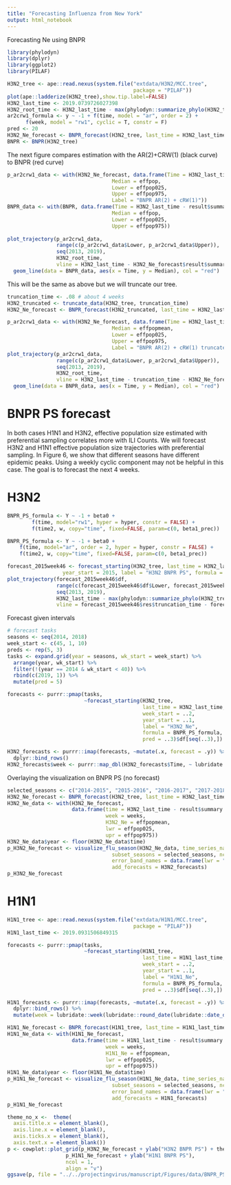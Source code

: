 ```yaml
---
title: "Forecasting Influenza from New York"
output: html_notebook
---
```


Forecasting Ne using BNPR

```r
library(phylodyn)
library(dplyr)
library(ggplot2)
library(PILAF)

H3N2_tree <- ape::read.nexus(system.file("extdata/H3N2/MCC.tree",
                                         package = "PILAF"))
plot(ape::ladderize(H3N2_tree),show.tip.label=FALSE)
H3N2_last_time <- 2019.0739726027398
H3N2_root_time <- H3N2_last_time - max(phylodyn::summarize_phylo(H3N2_tree)$coal_times)
ar2crw1_formula <- y ~ -1 + f(time, model = "ar", order = 2) +
      f(week, model = "rw1", cyclic = T, constr = F)
pred <- 20
H3N2_Ne_forecast <- BNPR_forecast(H3N2_tree, last_time = H3N2_last_time, formula = ar2crw1_formula, pred = pred)
BNPR <- BNPR(H3N2_tree)
```

The next figure compares estimation with the AR(2)+CRW(1) (black curve) to BNPR (red curve)
```r
p_ar2crw1_data <- with(H3N2_Ne_forecast, data.frame(Time = H3N2_last_time - result$summary.random$time$ID,
                                  Median = effpop, 
                                  Lower = effpop025,
                                  Upper = effpop975,
                                  Label = "BNPR AR(2) + cRW(1)"))
BNPR_data <- with(BNPR, data.frame(Time = H3N2_last_time - result$summary.random$time$ID,
                                  Median = effpop, 
                                  Lower = effpop025,
                                  Upper = effpop975)) 
  
plot_trajectory(p_ar2crw1_data, 
                range(c(p_ar2crw1_data$Lower, p_ar2crw1_data$Upper)), 
                seq(2013, 2019), 
                H3N2_root_time, 
                vline = H3N2_last_time - H3N2_Ne_forecast$result$summary.random$time$ID[pred + 1]) + 
  geom_line(data = BNPR_data, aes(x = Time, y = Median), col = "red") 
```


This will be the same as above but we will truncate our tree.

```r
truncation_time <- .08 # about 4 weeks
H3N2_truncated <- truncate_data(H3N2_tree, truncation_time)
H3N2_Ne_forecast <- BNPR_forecast(H3N2_truncated, last_time = H3N2_last_time - truncation_time, formula = ar2crw1_formula, pred = pred)

p_ar2crw1_data <- with(H3N2_Ne_forecast, data.frame(Time = H3N2_last_time-truncation_time - result$summary.random$time$ID,
                                  Median = effpopmean, 
                                  Lower = effpop025,
                                  Upper = effpop975,
                                  Label = "BNPR AR(2) + cRW(1) truncated"))
plot_trajectory(p_ar2crw1_data, 
                range(c(p_ar2crw1_data$Lower, p_ar2crw1_data$Upper)), 
                seq(2013, 2019), 
                H3N2_root_time, 
                vline = H3N2_last_time - truncation_time - H3N2_Ne_forecast$result$summary.random$time$ID[pred + 1]) + 
  geom_line(data = BNPR_data, aes(x = Time, y = Median), col = "red") 
```

# BNPR PS forecast

In both cases H1N1 and H3N2, effective population size estimated with preferential sampling correlates more with ILI Counts. We will forecast H3N2 and H1N1 effective population size trajectories with preferential sampling. In Figure 6, we show that different seasons have different epidemic peaks. Using a weekly cyclic component may not be helpful in this case. The goal is to forecast the next 4 weeks. 

# H3N2

```r
BNPR_PS_formula <- Y ~ -1 + beta0 +
        f(time, model="rw1", hyper = hyper, constr = FALSE) +
        f(time2, w, copy="time", fixed=FALSE, param=c(0, beta1_prec))

BNPR_PS_formula <- Y ~ -1 + beta0 +
    f(time, model="ar", order = 2, hyper = hyper, constr = FALSE) +
    f(time2, w, copy="time", fixed=FALSE, param=c(0, beta1_prec)) 

forecast_2015week46 <- forecast_starting(H3N2_tree, last_time = H3N2_last_time, week_start = 45, 
                  year_start = 2015, label = "H3N2 BNPR PS", formula = BNPR_PS_formula, pred = 5)
plot_trajectory(forecast_2015week46$df, 
                range(c(forecast_2015week46$df$Lower, forecast_2015week46$df$Upper)), 
                seq(2013, 2019), 
                H3N2_last_time - max(phylodyn::summarize_phylo(H3N2_tree)$coal_times), 
                vline = forecast_2015week46$res$truncation_time - forecast_2015week46$res$result$summary.random$time$ID[forecast_2015week46$pred + 1])
```

Forecast given intervals

```r
# forecast tasks
seasons <- seq(2014, 2018)
week_start <- c(45, 1, 10)
preds <- rep(5, 3)
tasks <- expand.grid(year = seasons, wk_start = week_start) %>%
  arrange(year, wk_start) %>%
  filter(!(year == 2014 & wk_start < 40)) %>%
  rbind(c(2019, 1)) %>%
  mutate(pred = 5)

forecasts <- purrr::pmap(tasks, 
                         ~forecast_starting(H3N2_tree, 
                                            last_time = H3N2_last_time, 
                                            week_start = ..2, 
                                            year_start = ..1, 
                                            label = "H3N2_Ne", 
                                            formula = BNPR_PS_formula, 
                                            pred = ..3)$df[seq(..3),])

H3N2_forecasts <- purrr::imap(forecasts, ~mutate(.x, forecast = .y)) %>%
  dplyr::bind_rows()
H3N2_forecasts$week <- purrr::map_dbl(H3N2_forecasts$Time, ~ lubridate::week(lubridate::round_date(lubridate::date_decimal(.x))))
```

Overlaying the visualization on BNPR PS (no forecast)

```r
selected_seasons <- c("2014-2015", "2015-2016", "2016-2017", "2017-2018", "2018-2019")
H3N2_Ne_forecast <- BNPR_forecast(H3N2_tree, last_time = H3N2_last_time, formula = BNPR_PS_formula, pred = 0, pref = T)
H3N2_Ne_data <- with(H3N2_Ne_forecast, 
                     data.frame(time = H3N2_last_time - result$summary.random$time$ID,
                                week = weeks,
                                H3N2_Ne = effpopmean,
                                lwr = effpop025,
                                upr = effpop975))
H3N2_Ne_data$year <- floor(H3N2_Ne_data$time)
p_H3N2_Ne_forecast <- visualize_flu_season(H3N2_Ne_data, time_series_names = "H3N2_Ne", 
                                  subset_seasons = selected_seasons, ncol = 5, season_label = F,
                                  error_band_names = data.frame(lwr = "lwr", upr = "upr", stringsAsFactors = F),
                                  add_forecasts = H3N2_forecasts)
p_H3N2_Ne_forecast
```


# H1N1

```r
H1N1_tree <- ape::read.nexus(system.file("extdata/H1N1/MCC.tree",
                                         package = "PILAF"))
H1N1_last_time <- 2019.0931506849315

forecasts <- purrr::pmap(tasks, 
                         ~forecast_starting(H1N1_tree, 
                                            last_time = H1N1_last_time, 
                                            week_start = ..2, 
                                            year_start = ..1, 
                                            label = "H1N1_Ne", 
                                            formula = BNPR_PS_formula, 
                                            pred = ..3)$df[seq(..3),])

H1N1_forecasts <- purrr::imap(forecasts, ~mutate(.x, forecast = .y)) %>%
  dplyr::bind_rows() %>%
  mutate(week = lubridate::week(lubridate::round_date(lubridate::date_decimal(Time))))

H1N1_Ne_forecast <- BNPR_forecast(H1N1_tree, last_time = H1N1_last_time, formula = BNPR_PS_formula, pred = 0, pref = T)
H1N1_Ne_data <- with(H1N1_Ne_forecast, 
                     data.frame(time = H1N1_last_time - result$summary.random$time$ID,
                                week = weeks,
                                H1N1_Ne = effpopmean,
                                lwr = effpop025,
                                upr = effpop975))
H1N1_Ne_data$year <- floor(H1N1_Ne_data$time)
p_H1N1_Ne_forecast <- visualize_flu_season(H1N1_Ne_data, time_series_names = "H1N1_Ne", 
                                  subset_seasons = selected_seasons, ncol = 5, season_label = F,
                                  error_band_names = data.frame(lwr = "lwr", upr = "upr", stringsAsFactors = F),
                                  add_forecasts = H1N1_forecasts)
p_H1N1_Ne_forecast
```

```r
theme_no_x <-  theme(
  axis.title.x = element_blank(), 
  axis.line.x = element_blank(),
  axis.ticks.x = element_blank(),
  axis.text.x = element_blank())
p <- cowplot::plot_grid(p_H3N2_Ne_forecast + ylab("H3N2 BNPR PS") + theme_no_x +  theme(strip.text = element_blank()), 
                   p_H1N1_Ne_forecast + ylab("H1N1 BNPR PS"), 
                   ncol = 1,
                   align = "v")
ggsave(p, file = "../../projectingvirus/manuscript/Figures/data/BNPR_PS_forecast.pdf", width = 9, height = 5)
```
